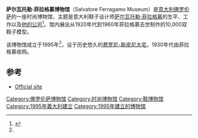 {{coord|43|46|10.54|N|11|15|3.57|E|source:itwiki_region:IT_type:landmark|display=title}}
{{Infobox Museum
 |name          = 萨尔瓦托勒·菲拉格慕博物馆
 |image         = Museo Salvatore Ferragamo.jpg
 |imagesize     = 250
 |location      = [[意大利|意大利]][[佛罗伦萨|佛罗伦萨]]天主圣三广场5号
 |website       = [http://www.museoferragamo.com Salvatore Ferragamo Museum]
}}
'''萨尔瓦托勒·菲拉格慕博物馆'''（Salvatore Ferragamo Museum）是[[意大利|意大利]][[佛罗伦萨|佛罗伦萨]]的一座时尚博物馆，主题是意大利鞋子设计师[[萨尔瓦托勒·菲拉格慕|萨尔瓦托勒·菲拉格慕]]的生平、工作以及[[菲拉格慕|他的公司]]<ref name="Italy2005">{{cite book|author=Touring Club of Italy|title=Authentic Tuscany|url=http://books.google.com/books?id=gu9Ev_4PL5oC&pg=PA109|accessdate=2 September 2012|date=10 May 2005|publisher=Touring Editore|isbn=978-88-365-3297-1|pages=109–}}</ref>。馆内展出从1920年代到1960年菲拉格慕去世制作的10,000双鞋子模型。

该博物馆成立于1995年<ref name='Italy2005'/>，设于历史悠久的[[费罗尼-斯皮尼大宅|费罗尼-斯皮尼大宅]]，1930年代由菲拉格慕收购。

==参考==
{{Reflist}}
*[http://www.museoferragamo.it/en/ Official site] {{Wayback|url=http://www.museoferragamo.it/en/ |date=20091207070856 }}

{{佛罗伦萨地标}}
[[Category:佛罗伦萨博物馆|Category:佛罗伦萨博物馆]]
[[Category:时尚博物馆|Category:时尚博物馆]]
[[Category:鞋博物馆|Category:鞋博物馆]]
[[Category:1995年義大利建立|Category:1995年義大利建立]]
[[Category:1995年建立的博物馆|Category:1995年建立的博物馆]]